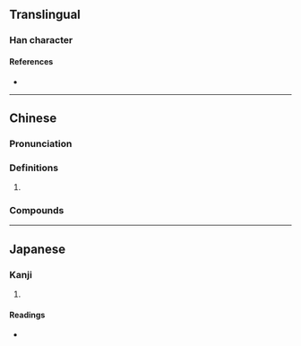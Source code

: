 {{character info/new}}
==Translingual==

===Han character===
{{Han char|rn=46|rad=山|as=11|sn=14|four=27762|canj=USMA|ids=⿰山習}}

====References====
* {{Han ref|kx=0319.111|dkj=08442|dj=0619.200|hdz=10795.200|uh=5D8D|ud=23949|bh=E1AF|bd=57775}}

----

==Chinese==
{{zh-forms}}

===Pronunciation===
{{zh-pron
|m=xí
|c=zaap6
|cat=
}}

===Definitions===
{{zh-hanzi}}

# {{zh-only|嶍峨}}

===Compounds===
{{zh-der|嶍峨}}

----

==Japanese==

===Kanji===
{{ja-kanji|grade=|rs=山11}}

# {{defn|lang=ja|sort=山11}}

====Readings====
* {{ja-readings|on=[[しふ]] (shifu)|kun=}}